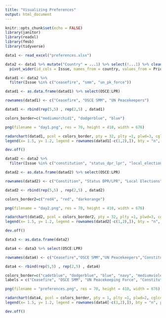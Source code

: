 ```yaml
---
title: "Visualizing Preferences"
output: html_document
---
```


```r
knitr::opts_chunk$set(echo = FALSE)
library(janitor)
library(readxl)
library(fmsb)
library(tidyverse)
```

```r
data1 <- read_excel("preferences.xlsx") 

```

```r

data2 <- data1 %>% mutate("Country" = ...1) %>% select(!...1) %>% clean_names() %>% pivot_longer(ceasefire:local_elections, names_to = "Issue", values_to = "Priority") %>% 
  pivot_wider(id_cols = Issue, names_from = country, values_from = Priority) 
```


```r
datad1 <- data2 %>% 
  filter(Issue %in% c("ceasefire", "smm", "un_pk_force"))

datad1 <- as.data.frame(datad1) %>% select(OSCE:LPR)

rownames(datad1) <- c("Ceasefire", "OSCE SMM", "UN Peacekeepers")

datad1 <- rbind(rep(5,5) , rep(2,5) , datad1)

colors_border=c("mediumorchid1", "dodgerblue", "blue")

png(filename = "day1.png", res = 70, height = 410, width = 676)

radarchart(datad1, pcol = colors_border, pty = 32, plty =1, plwd=3, cglcol = "black", title = "Day 1", seg = 3)
legend(x= 1.5, y= 1.2, legend = rownames(datad1[-c(1,2),]), bty = "n", pch=20 , col=colors_border , text.col = "black", cex=1, pt.cex=2)

dev.off()
```

```r

datad2 <- data2 %>% 
  filter(Issue %in% c("constitution", "status_dpr_lpr", "local_elections"))

datad2 <- as.data.frame(datad2) %>% select(OSCE:LPR)

rownames(datad2) <- c("Constition", "Status DPR/LPR", "Local Elections")

datad2 <- rbind(rep(5,5) , rep(2,5) , datad2)

colors_border2=c("red4", "red", "darkorange")

png(filename = "day2.png", res = 70, height = 410, width = 676)

radarchart(datad2, pcol = colors_border2, pty = 32, plty =1, plwd=3, cglcol = "black", title = "Day 2", seg = 3)
legend(x= 1.5, y= 1.2, legend = rownames(datad2[-c(1,2),]), bty = "n", pch=20 , col=colors_border2 , text.col = "black", cex=1, pt.cex=2)

dev.off()
```

```r

data3 <- as.data.frame(data2)

data4 <- data3 %>% select(OSCE:LPR) 

rownames(data4) <- c("Ceasefire","OSCE SMM","UN Peacekeepers","Constitution","Status LPR/DPR","Local Elections")

data4 <- rbind(rep(5,5) , rep(2,5) , data4)

colors_border=c("cadetblue", "dodgerblue", "blue", "navy", "mediumvioletred", "mediumorchid1")
labels = c("Ceasefire", "OSCE SMM", "UN Peacekeeping Force", "Constitution", "Status LPR/DPR", "Local Elections")

png(filename = "preferences.png", res = 70, height = 410, width = 676)

radarchart(data4, pcol = colors_border, pty = 1, plty =1, plwd=2, cglcol = "black", title = "Intensity of Actor Preferences", seg = 3)
legend(x= 1.5, y= 1.2, legend = rownames(data4[-c(1,2),]), bty = "n", pch=20 , col=colors_border , text.col = "black", cex=1, pt.cex=2)

dev.off()

```

```r


```

